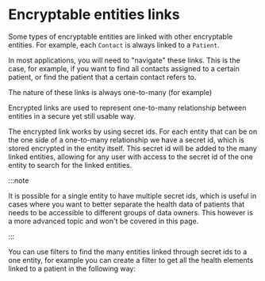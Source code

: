 # Encryptable entities links

Some types of encryptable entities are linked with other encryptable entities.
For example, each `Contact` is always linked to a `Patient`.

In most applications, you will need to "navigate" these links.
This is the case, for example, if you want to find all contacts assigned to a certain patient, or find the patient that
a certain contact refers to.


The nature of these links is always one-to-many (for example)

Encrypted links are used to represent one-to-many relationship between entities in a secure yet still usable way.

The encrypted link works by using secret ids. For each entity that can be on the one side of a one-to-many relationship we have a secret id, which is stored encrypted in the entity itself. This secret id will be added to the many linked entities, allowing for any user with access to the secret id of the one entity to search for the linked entities.

:::note

It is possible for a single entity to have multiple secret ids, which is useful in cases where you want to better separate the health data of patients that needs to be accessible to different groups of data owners. This however is a more advanced topic and won't be covered in this page.

:::

You can use filters to find the many entities linked through secret ids to a one entity, for example you can create a filter to get all the health elements linked to a patient in the following way:
